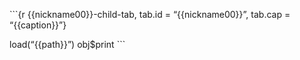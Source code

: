 

```{r {{nickname00}}-child-tab, tab.id = "{{nickname00}}", tab.cap = "{{caption}}"}

load("{{path}}") 
obj$print
```

